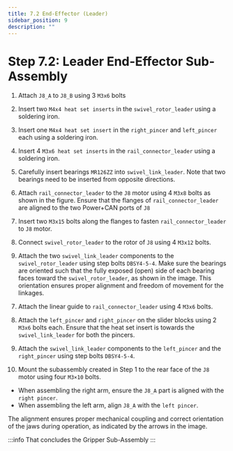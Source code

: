 ```yaml
---
title: 7.2 End-Effector (Leader)
sidebar_position: 9
description: ""
---
```



# Step 7.2: Leader End-Effector Sub-Assembly

1. Attach `J8_A` to `J8_B` using 3 `M3x6` bolts

<AssemblyGuideImage src="leader-end-effector/step1.png" alt="step1" width="30%" />

2. Insert two `M4x4 heat set inserts` in the `swivel_rotor_leader` using a soldering iron.

<AssemblyGuideImage src="leader-end-effector/swivel-rotor-heat-set-insert.png" alt="swivel-rotor-heat-set" width="50%" />

3. Insert one `M4x4 heat set insert` in the `right_pincer` and `left_pincer` each using a soldering iron.

<AssemblyGuideImage src="leader-end-effector/pincer-heat-set-insert.png" alt="pincer-heat-set" width="30%" />

4. Insert 4 `M3x6 heat set inserts` in the `rail_connector_leader` using a soldering iron.

<AssemblyGuideImage src="leader-end-effector/rail-connector-heat-set-insert.png" alt="rail-connector-heat-set" width="50%" />

5. Carefully insert bearings `MR126ZZ` into `swivel_link_leader`. Note that two bearings need to be inserted from opposite directions.

<AssemblyGuideImage src="leader-end-effector/bearings.png" alt="bearings" width="30%" />

6. Attach `rail_connector_leader` to the `J8` motor using 4 `M3x8` bolts as shown in the figure. Ensure that the flanges of `rail_connector_leader` are aligned to the two Power+CAN ports of `J8`

<AssemblyGuideImage src="leader-end-effector/step2.png" alt="step2" width="50%" />

7. Insert two `M3x15` bolts along the flanges to fasten `rail_connector_leader` to `J8` motor.

<AssemblyGuideImage src="leader-end-effector/step3.png" alt="step3" width="50%" />

8. Connect `swivel_rotor_leader` to the rotor of `J8` using 4 `M3x12` bolts.

<AssemblyGuideImage src="leader-end-effector/step4.png" alt="step4" width="60%" />

9. Attach the two `swivel_link_leader` components to the `swivel_rotor_leader` using step bolts `DBSY4-5-4`. Make sure the bearings are oriented such that the fully exposed (open) side of each bearing faces toward the `swivel_rotor_leader`, as shown in the image. This orientation ensures proper alignment and freedom of movement for the linkages.

<AssemblyGuideImage src="leader-end-effector/step5.png" alt="step5" width="60%" />

7. Attach the linear guide to `rail_connector_leader` using 4 `M3x6` bolts.

<AssemblyGuideImage src="leader-end-effector/step6.png" alt="step6" width="60%" />

8. Attach the `left_pincer` and `right_pincer` on the slider blocks using 2 `M3x6` bolts each. Ensure that the heat set insert is towards the `swivel_link_leader` for both the pincers. 

<AssemblyGuideImage src="leader-end-effector/step7.png" alt="step7" width="60%" />

9. Attach the `swivel_link_leader` components to the `left_pincer` and the `right_pincer` using step bolts `DBSY4-5-4`.

<AssemblyGuideImage src="leader-end-effector/step8.png" alt="step8" width="60%" />

10. Mount the subassembly created in Step 1 to the rear face of the `J8` motor using four `M3×10` bolts.

- When assembling the right arm, ensure the `J8_A` part is aligned with the `right pincer`.
- When assembling the left arm, align `J8_A` with the `left pincer`.

The alignment ensures proper mechanical coupling and correct orientation of the jaws during operation, as indicated by the arrows in the image.

<AssemblyGuideImage src="leader-end-effector/step9.png" alt="step10" width="70%" />

:::info
That concludes the Gripper Sub-Assembly
<AssemblyGuideImage src="leader-end-effector/conclusion.png" alt="conclusion" width="80%" />
:::
